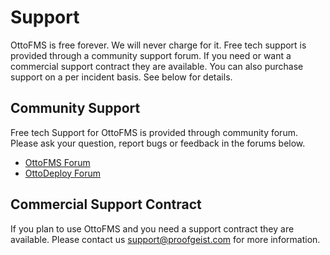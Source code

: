 # Support

OttoFMS is free forever. We will never charge for it. Free tech support is provided through a community support forum. If you need or want a commercial support contract they are available. You can also purchase support on a per incident basis. See below for details.

## Community Support

Free tech Support for OttoFMS is provided through community forum. Please ask your question, report bugs or feedback in the forums below.

- [OttoFMS Forum](https://community.proofgeist.com/c/ottofms/6)
- [OttoDeploy Forum](https://community.proofgeist.com/c/ottodeploy/7)

## Commercial Support Contract

If you plan to use OttoFMS and you need a support contract they are available. Please contact us support@proofgeist.com for more information.
